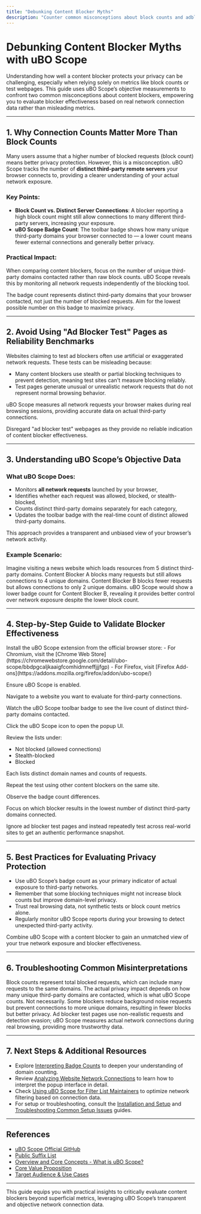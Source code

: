 ```yaml
---
title: "Debunking Content Blocker Myths"
description: "Counter common misconceptions about block counts and adblock test sites using uBO Scope’s objective data. Demonstrates why connection counts matter more than block counts, and how to avoid misleading metrics when evaluating blocker performance."
---
```


# Debunking Content Blocker Myths with uBO Scope

Understanding how well a content blocker protects your privacy can be challenging, especially when relying solely on metrics like block counts or test webpages. This guide uses uBO Scope’s objective measurements to confront two common misconceptions about content blockers, empowering you to evaluate blocker effectiveness based on real network connection data rather than misleading metrics.

---

## 1. Why Connection Counts Matter More Than Block Counts

Many users assume that a higher number of blocked requests (block count) means better privacy protection. However, this is a misconception. uBO Scope tracks the number of **distinct third-party remote servers** your browser connects to, providing a clearer understanding of your actual network exposure.

### Key Points:
- **Block Count vs. Distinct Server Connections**: A blocker reporting a high block count might still allow connections to many different third-party servers, increasing your exposure.
- **uBO Scope Badge Count**: The toolbar badge shows how many unique third-party domains your browser connected to — a lower count means fewer external connections and generally better privacy.

### Practical Impact:
When comparing content blockers, focus on the number of unique third-party domains contacted rather than raw block counts. uBO Scope reveals this by monitoring all network requests independently of the blocking tool.

<Tip>
The badge count represents distinct third-party domains that your browser contacted, not just the number of blocked requests. Aim for the lowest possible number on this badge to maximize privacy.
</Tip>

---

## 2. Avoid Using "Ad Blocker Test" Pages as Reliability Benchmarks

Websites claiming to test ad blockers often use artificial or exaggerated network requests. These tests can be misleading because:

- Many content blockers use stealth or partial blocking techniques to prevent detection, meaning test sites can't measure blocking reliably.
- Test pages generate unusual or unrealistic network requests that do not represent normal browsing behavior.

uBO Scope measures all network requests your browser makes during real browsing sessions, providing accurate data on actual third-party connections.

<Tip>
Disregard "ad blocker test" webpages as they provide no reliable indication of content blocker effectiveness.
</Tip>

---

## 3. Understanding uBO Scope’s Objective Data

### What uBO Scope Does:
- Monitors **all network requests** launched by your browser,
- Identifies whether each request was allowed, blocked, or stealth-blocked,
- Counts distinct third-party domains separately for each category,
- Updates the toolbar badge with the real-time count of distinct allowed third-party domains.

This approach provides a transparent and unbiased view of your browser’s network activity.

### Example Scenario:
Imagine visiting a news website which loads resources from 5 distinct third-party domains. Content Blocker A blocks many requests but still allows connections to 4 unique domains. Content Blocker B blocks fewer requests but allows connections to only 2 unique domains. uBO Scope would show a lower badge count for Content Blocker B, revealing it provides better control over network exposure despite the lower block count.

---

## 4. Step-by-Step Guide to Validate Blocker Effectiveness

<Steps>
<Step title="Install uBO Scope">
Install the uBO Scope extension from the official browser store:
- For Chromium, visit the [Chrome Web Store](https://chromewebstore.google.com/detail/ubo-scope/bbdpgcaljkaaigfcomhidmneffjjjfgp)
- For Firefox, visit [Firefox Add-ons](https://addons.mozilla.org/firefox/addon/ubo-scope/)

Ensure uBO Scope is enabled.
</Step>

<Step title="Browse Target Site">
Navigate to a website you want to evaluate for third-party connections.

Watch the uBO Scope toolbar badge to see the live count of distinct third-party domains contacted.
</Step>

<Step title="Open uBO Scope Popup">
Click the uBO Scope icon to open the popup UI.

Review the lists under:
- Not blocked (allowed connections)
- Stealth-blocked
- Blocked

Each lists distinct domain names and counts of requests.
</Step>

<Step title="Compare with Other Blockers">
Repeat the test using other content blockers on the same site.

Observe the badge count differences.

Focus on which blocker results in the lowest number of distinct third-party domains connected.
</Step>

<Step title="Avoid Relying on Test Pages">
Ignore ad blocker test pages and instead repeatedly test across real-world sites to get an authentic performance snapshot.
</Step>
</Steps>

---

## 5. Best Practices for Evaluating Privacy Protection

- Use uBO Scope’s badge count as your primary indicator of actual exposure to third-party networks.
- Remember that some blocking techniques might not increase block counts but improve domain-level privacy.
- Trust real browsing data, not synthetic tests or block count metrics alone.
- Regularly monitor uBO Scope reports during your browsing to detect unexpected third-party activity.

<Tip>
Combine uBO Scope with a content blocker to gain an unmatched view of your true network exposure and blocker effectiveness.
</Tip>

---

## 6. Troubleshooting Common Misinterpretations

<AccordionGroup title="Common Misconceptions and Resolutions">
<Accordion title="Why Does a Higher Block Count Not Always Mean Better Blocking?">
Block counts represent total blocked requests, which can include many requests to the same domains. The actual privacy impact depends on how many unique third-party domains are contacted, which is what uBO Scope counts.
</Accordion>

<Accordion title="My Blocker Shows Fewer Blocks, So Is It Worse?">
Not necessarily. Some blockers reduce background noise requests but prevent connections to more unique domains, resulting in fewer blocks but better privacy.
</Accordion>

<Accordion title="Ad Blocker Tests Show Different Results Than uBO Scope">
Ad blocker test pages use non-realistic requests and detection evasion; uBO Scope measures actual network connections during real browsing, providing more trustworthy data.
</Accordion>
</AccordionGroup>

---

## 7. Next Steps & Additional Resources

- Explore [Interpreting Badge Counts](https://example.com/guides/getting-started/interpreting-badge-counts) to deepen your understanding of domain counting.
- Review [Analyzing Website Network Connections](https://example.com/guides/real-world-usage/analyzing-website-network-connections) to learn how to interpret the popup interface in detail.
- Check [Using uBO Scope for Filter List Maintainers](https://example.com/guides/real-world-usage/using-ubo-scope-for-filter-list-maintainers) to optimize network filtering based on connection data.
- For setup or troubleshooting, consult the [Installation and Setup](https://example.com/guides/getting-started/installation-and-setup) and [Troubleshooting Common Setup Issues](https://example.com/getting-started/troubleshooting-support/common-issues) guides.

---

## References

- [uBO Scope Official GitHub](https://github.com/gorhill/uBO-Scope)
- [Public Suffix List](https://publicsuffix.org/list/)
- [Overview and Core Concepts - What is uBO Scope?](https://example.com/overview/product-introduction/what-is-ubo-scope)
- [Core Value Proposition](https://example.com/overview/product-introduction/core-value-proposition)
- [Target Audience & Use Cases](https://example.com/overview/product-introduction/target-audience-use-cases)

---

This guide equips you with practical insights to critically evaluate content blockers beyond superficial metrics, leveraging uBO Scope’s transparent and objective network connection data.